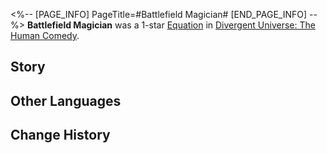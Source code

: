 <%-- [PAGE_INFO]
PageTitle=#Battlefield Magician#
[END_PAGE_INFO] --%>
{{Removed|Equation}}
{{Equation Infobox
|period   = The Human Comedy
|rarity   = 1
|path1    = Elation*3
|path2    = Preservation*2
|effect   = After characters attack, receives a Shield equal to {{Color|h|3%}} of the character's Max HP for every instance of {{Extra Effect|Aftertaste|60000003}} DMG dealt in this attack. The Shield cannot exceed {{Color|h|36%}} of the character's Max HP and lasts for {{Color|h|1}} turn(s).
|mentions = 
}}
'''Battlefield Magician''' was a 1-star [[Divergent Universe: The Human Comedy/Equations|Equation]] in [[Divergent Universe: The Human Comedy]].

==Story==
{{Description|Just what is truly breathtaking magic? At the climax of the Interstellar Energy War, a screen was used to conceal the fleet's main force and transport them to the flank the enemy. In this crucial moment of life and death, they and the flagship crashed into a shrinking black hole only to unleash a surprise assault on the other side. There is no room for failure with such tricks, and each deceit can only be used once. Each trick connects to the fates of tens of thousands of lives.<br /><br />This is a universe-level performance that only the most outstanding magicians may perform alongside each other. You use a screen to hide the traces of the army's advancement and misdirect the assault to elsewhere. Or, perhaps you disguise an overflowing imaginary field as debris from an explosion to fool your enemy into reducing their forces. You are a liar among liars, using the tricks you amassed over a lifetime to ensure a chance for survival for your forces.}}
<!--
==Gameplay Notes==
* 
-->
==Other Languages==
{{Other Languages
|en   = Battlefield Magician
|zhs  = 战场魔术师
|zht  = 戰場魔術師
|ja   = {{Rubi|戦場|せんじょう}}の{{Rubi|魔術師|まじゅつし}}
|ko   = 전장 마술사
|es   = Mago de batalla
|fr   = Magicien du champ de bataille
|ru   = Боевой волшебник
|th   = นักมายากลบนสมรภูมิ
|vi   = Nhà Ảo Thuật Chiến Trường
|de   = Kampfmagier
|id   = Battlefield Magician
|pt   = Mago do Campo de Batalha
}}

==Change History==
{{Change History|2.5}}